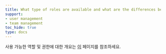 ```yaml
---
title: What type of roles are available and what are the differences between them?
support:
- user management
- team management
toc_hide: true
type: docs
---
```


사용 가능한 역할 및 권한에 대한 개요는 [이](/ko/platform/app/settings-page/teams/#team-roles-and-permissions) 페이지를 참조하세요.

